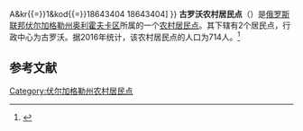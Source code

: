 {{Infobox Settlement
| official_name = 古罗沃农村居民点
| native_name = Гуровское сельское поселение
| settlement_type = [[农村居民点|农村居民点]]
| pushpin_map = European Russia
| pushpin_map_caption = 在[[歐洲俄羅斯|俄羅斯歐洲部分]]的位置
| subdivision_type = [[国家|国家]]
| subdivision_type1 = [[州_(俄罗斯)|州]]
| subdivision_type2 = [[区_(苏联)|区]]
| subdivision_name = {{RUS}}
| subdivision_name1 = [[伏尔加格勒州|伏尔加格勒州]]
| subdivision_name2 = [[奥利霍夫卡区|奥利霍夫卡区]]
| seat_type = 行政中心
| seat = 古罗沃
| population_as_of=2016
| population_footnotes = <ref name=stat />
| population_total = 714
| coordinates_display = inline,title
| latd = 50 | latm = 03 | lats = 56 | latNS = N
| longd = 44 | longm = 24 | longs = 26 | longEW = E
| timezone = [[莫斯科时间|MSK]]
| utc_offset = +3
| blank_name = [[俄罗斯市政土地区划代码|OKTMO编码]]
| blank_info = [http://classif.spb.ru/classificators/view/tma.php?st{{=}}A&kr{{=}}1&kod{{=}}18643404 18643404]
}}
'''古罗沃农村居民点'''（{{lang-ru|Гуровское сельское поселение}}）是[[俄罗斯联邦|俄罗斯联邦]][[伏尔加格勒州|伏尔加格勒州]][[奥利霍夫卡区|奥利霍夫卡区]]所属的一个[[农村居民点|农村居民点]]。其下辖有2个居民点，行政中心为古罗沃。据2016年统计，该农村居民点的人口为714人。<ref name=stat>{{cite web | url = http://www.gks.ru/free_doc/doc_2016/bul_dr/mun_obr2016.rar | title = Численность населения Российской Федерации по муниципальным образованиям на 1 января 2016 года | language = ru | accessdate = 2016-12-19 | archive-date = 2019-05-13 | archive-url = https://web.archive.org/web/20190513150350/http://www.gks.ru/free_doc/doc_2016/bul_dr/mun_obr2016.rar | dead-url = no }}</ref>

== 参考文献 ==
{{reflist}}

{{Russia-stub}}

[[Category:伏尔加格勒州农村居民点|Category:伏尔加格勒州农村居民点]]